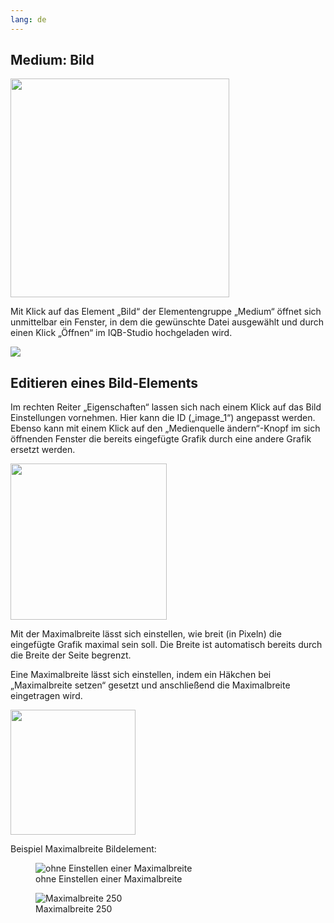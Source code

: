 ```yaml
---
lang: de
---
```

## Medium: Bild

![](Bild_Fragment_Main_Grafik.png){width=350}

Mit Klick auf das Element „Bild“ der Elementengruppe „Medium“ öffnet sich unmittelbar ein Fenster, in dem die gewünschte Datei ausgewählt und durch einen Klick „Öffnen“ im IQB-Studio hochgeladen wird. 

![](Bild_Fragment_Auswahl_Grafik.png)

## Editieren eines Bild-Elements

Im rechten Reiter „Eigenschaften“ lassen sich nach einem Klick auf das Bild Einstellungen vornehmen. Hier kann die ID („image_1“) angepasst werden. Ebenso kann mit einem Klick auf den „Medienquelle ändern“-Knopf im sich öffnenden Fenster die bereits eingefügte Grafik durch eine andere Grafik ersetzt werden. 

![](Bild_Fragment_ID_Grafik.png){width=250}

Mit der Maximalbreite lässt sich einstellen, wie breit (in Pixeln) die eingefügte Grafik maximal sein soll. Die Breite ist automatisch bereits durch die Breite der Seite begrenzt.

Eine Maximalbreite lässt sich einstellen, indem ein Häkchen bei „Maximalbreite setzen“ gesetzt und anschließend die Maximalbreite eingetragen wird.

![](Bild_Fragment_Maximalbreite_Grafik.png){width=200}

Beispiel Maximalbreite Bildelement: 

::: {layout-ncol=2}

![ohne Einstellen einer Maximalbreite](Bild_Fragment_Maximalbreite_Eins_Grafik.png)

![Maximalbreite 250](Bild_Fragment_Maximalbreite_zwei_Grafik.png)

:::
